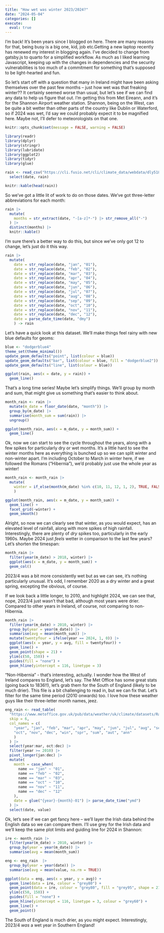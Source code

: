 ```yaml
---
title: "How wet was winter 2023/2024?"
date: "2024-05-04"
categories: []
execute: 
  eval: true
---
```



I'm back! It's been years since I blogged on here. There are many reasons for that, being busy is a big one, kid, job etc.Getting a new laptop recently has renewed my interest in blogging again. I've decided to change from gatsby.js to quarto for a simplified workflow. As much as I liked learning Javascript, keeping up with the changes in dependencies and the security vulnerabilities is too much of a commitment for something that's supposed to be light-hearted and fun. 

So let's start off with a question that many in Ireland might have been asking themselves over the past few months -- just how wet was that freaking winter?? It certainly seemed worse than usual, but let's see if we can find any data to help us figure that out. I'm getting this from Met Eireann, and it's for the Shannon Airport weather station. Shannon, being on the West, can be quite a bit wetter than other parts of the country like Dublin or Waterford, so if 2024 was wet, I'd say we could probably expect it to be magnified here. Maybe not, I'll defer to meteorologists on that one. 

```r
knitr::opts_chunk$set(message = FALSE, warning = FALSE)
```


```r
library(readr)
library(dplyr)
library(stringr)
library(lubridate)
library(ggplot2)
library(tidyr)
library(glue)

rain <- read_csv("https://cli.fusio.net/cli/climate_data/webdata/dly518.csv", skip = 24) |> 
  select(date, rain)

knitr::kable(head(rain))
```

So we've got a little lit of work to do on those dates. We've got three-letter abbreviations for each month:

```r
rain |> 
  mutate(
    months = str_extract(date, "-[a-z]*-") |> str_remove_all("-")
  ) |> 
  distinct(months) |> 
  knitr::kable()
```
 
I'm sure there's a better way to do this, but since we've only got 12 to change, let's just do it this way. 

```r
rain |> 
  mutate(
    date = str_replace(date, "jan", "01"),
    date = str_replace(date, "feb", "02"),
    date = str_replace(date, "mar", "03"),
    date = str_replace(date, "apr", "04"),
    date = str_replace(date, "may", "05"),
    date = str_replace(date, "jun", "06"),
    date = str_replace(date, "jul", "07"),
    date = str_replace(date, "aug", "08"),
    date = str_replace(date, "sep", "09"),
    date = str_replace(date, "oct", "10"),
    date = str_replace(date, "nov", "11"),
    date = str_replace(date, "dec", "12"),
    date = parse_date_time(date, "dmy")
    ) -> rain
```

Let's have a quick look at this dataset. We'll make things feel rainy with new blue defaults for geoms: 

```r
blue <- "dodgerblue4"
theme_set(theme_minimal())
update_geom_defaults("point", list(colour = blue))
update_geom_defaults("bar", list(colour = blue, fill = "dodgerblue2"))
update_geom_defaults("line", list(colour = blue))

ggplot(rain, aes(x = date, y = rain)) +
  geom_line()
```

That's a long time series! Maybe let's simplify things. We'll group by month and sum, that might give us something that's easier to think about. 

```r
month_rain <- rain |> 
  mutate(m_date = floor_date(date, "month")) |> 
  group_by(m_date) |> 
  summarise(month_sum = sum(rain)) |> 
  ungroup()

ggplot(month_rain, aes(x = m_date, y = month_sum)) +
  geom_line()
```
Ok, now we can start to see the cycle throughout the years, along with a few spikes for particularly dry or wet months. It's a little hard to see the winter months here as everything is bunched up so we can split winter and non-winter apart. I'm including October to March in winter here, if we followed the Romans ("Hibernia"), we'd probably just use the whole year as winter!

```r
month_rain <- month_rain |> 
  mutate(
    winter = if_else(month(m_date) %in% c(10, 11, 12, 1, 2), TRUE, FALSE)
    )

ggplot(month_rain, aes(x = m_date, y = month_sum)) +
  geom_line() +
  facet_grid(~winter) +
  geom_smooth()
```

Alright, so now we can clearly see that winter, as you would expect, has an elevated level of rainfall, along with more spikes of high rainfall. Interestingly, there are plenty of _dry_ spikes too, particularly in the early 1960s. Maybe 2024 just _feels_ wetter in comparison to the last few years? Let's shorten the timespan: 

```r
month_rain |> 
  filter(year(m_date) > 2018, winter) |> 
  ggplot(aes(x = m_date, y = month_sum)) +
  geom_col()
```

2023/4 was a bit more consistently wet but as we can see, it's nothing particularly unusual. It's odd, I remember 2020 as a dry winter and a great spring, excepting the obvious, of course.  

If we look back a little longer, to 2010, and highlight 2024, we can see that, nope, 2023/4 just wasn't that bad, although most years were drier. Compared to other years in Ireland, of course, not comparing to non-Hibernia. 

```r
month_rain |> 
  filter(year(m_date) > 2010, winter) |> 
  group_by(year = year(m_date)) |> 
  summarise(avg = mean(month_sum)) |> 
  mutate(twentyfour = ifelse(year == 2024, 1, 0)) |> 
  ggplot(aes(x = year, y = avg, fill = twentyfour)) +
  geom_line() +
  geom_point(shape = 21) +
  ylim(c(50, 150)) +
  guides(fill = "none") +
  geom_hline(yintercept = 116, linetype = 3)
```

"Non-Hibernia" - that's interesting, actually. I wonder how the West of Ireland compares to England, let's say. The Met Office has some great stats (going back to 1836!!), let's grab them for the South of England (likely to be much drier). This file is a bit challenging to read in, but we can fix that. Let's filter for the same time period (2010 onwards) too. I love how these weather guys like their three-letter month names, jeez. 

```r
eng_rain <- read_table(
  "https://www.metoffice.gov.uk/pub/data/weather/uk/climate/datasets/Rainfall/date/England_S.txt",
  skip = 6,
  col_names = c(
    "year", "jan", "feb", "mar", "apr", "may", "jun", "jul", "aug", "sep",
    "oct", "nov", "dec", "win", "spr", "sum", "aut", "ann"
    )
  ) |> 
  select(year:mar, oct:dec) |> 
  filter(year >= 2010) |> 
  pivot_longer(jan:dec) |> 
  mutate(
    month = case_when(
      name == "jan" ~ "01",
      name == "feb" ~ "02",
      name == "mar" ~ "03",
      name == "oct" ~ "10",
      name == "nov" ~ "11",
      name == "dec" ~ "12"
    ),
    date = glue("{year}-{month}-01") |> parse_date_time("ymd")
  ) |> 
  select(date, value)
```

Ok, let's see if we can get fancy here -- we'll layer the Irish data behind the English data so we can compare them. I'll use grey for the Irish data and we'll keep the same plot limits and guiding line for 2024 in Shannon: 

```r
ire <- month_rain |> 
  filter(year(m_date) > 2010, winter) |> 
  group_by(year = year(m_date)) |> 
  summarise(avg = mean(month_sum))

eng <- eng_rain  |> 
  group_by(year = year(date)) |> 
  summarise(avg = mean(value, na.rm = TRUE))

ggplot(data = eng, aes(x = year, y = avg)) +
  geom_line(data = ire, colour = "grey80") +
  geom_point(data = ire, colour = "grey80", fill = "grey95", shape = 21) +
  ylim(c(50, 150)) +
  guides(fill = "none") +
  geom_hline(yintercept = 116, linetype = 3, colour = "grey60") +
  geom_line() +
  geom_point()

```

The South of England is much drier, as you might expect. Interestingly, 2023/4 _was_ a wet year in Southern England!
